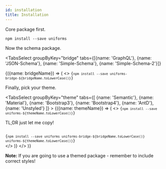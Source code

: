 ```yaml
---
id: installation
title: Installation
---
```



Core package first.

```shell
npm install --save uniforms
```

Now the schema package.

<TabsSelect
  groupByKey="bridge"
  tabs={[{name: 'GraphQL'}, {name: 'JSON-Schema'}, {name: 'Simple-Schema'}, {name: 'Simple-Schema-2'}]}
>
  {({name: bridgeName}) => (
    <>
      <Code language="shell">{`npm install --save uniforms-bridge-${bridgeName.toLowerCase()}`}</Code>
      <p>Finally, pick your theme.</p>
      <TabsSelect
        groupByKey="theme"
        tabs={[
          {name: 'Semantic'},
          {name: 'Material'},
          {name: 'Bootstrap3'},
          {name: 'Bootstrap4'},
          {name: 'AntD'},
          {name: 'Unstyled'}
        ]}
      >
        {({name: themeName}) => (
          <>
            <Code language="shell">{`npm install --save uniforms-${themeName.toLowerCase()}`}</Code>
            <p>TL;DR just let me copy!</p>
            <Code language="shell">
              {`npm install --save uniforms uniforms-bridge-${bridgeName.toLowerCase()} uniforms-${themeName.toLowerCase()}`}
            </Code>
          </>
        )}
      </TabsSelect>
    </>
  )}
</TabsSelect>

**Note:** If you are going to use a themed package - remember to include correct styles!
